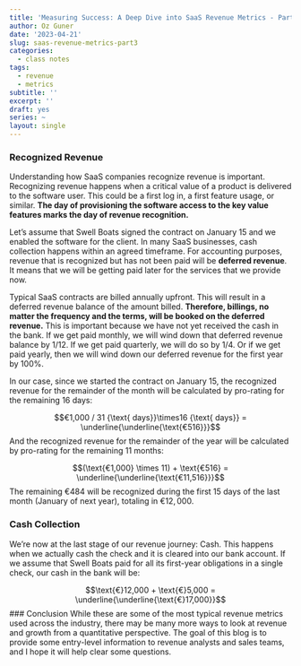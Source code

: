 ```yaml
---
title: 'Measuring Success: A Deep Dive into SaaS Revenue Metrics - Part 3'
author: Oz Guner
date: '2023-04-21'
slug: saas-revenue-metrics-part3
categories:
  - class notes
tags:
  - revenue
  - metrics
subtitle: ''
excerpt: ''
draft: yes
series: ~
layout: single
---
```

### Recognized Revenue
Understanding how SaaS companies recognize revenue is important. Recognizing revenue happens when a critical value of a product is delivered to the software user. This could be a first log in, a first feature usage, or similar. **The day of provisioning the software access to the key value features marks the day of revenue recognition.** 

Let's assume that Swell Boats signed the contract on January 15 and we enabled the software for the client.  In many SaaS businesses, cash collection happens within an agreed timeframe. For accounting purposes, revenue that is recognized but has not been paid will be **deferred revenue**. It means that we will be getting paid later for the services that we provide now.

Typical SaaS contracts are billed annually upfront. This will result in a deferred revenue balance of the amount billed. **Therefore, billings, no matter the frequency and the terms, will be booked on the deferred revenue.** This is important because we have not yet received the cash in the bank. If we get paid monthly, we will wind down that deferred revenue balance by 1/12. If we get paid quarterly, we will do so by 1/4. Or if we get paid yearly, then we will wind down our deferred revenue for the first year by 100%.

In our case, since we started the contract on January 15, the recognized revenue for the remainder of the month will be calculated by pro-rating for the remaining 16 days:

$$€1,000 / 31 {\text{ days}}\times16 {\text{ days}} = \underline{\underline{\text{€516}}}$$
And the recognized revenue for the remainder of the year will be calculated by pro-rating for the remaining 11 months:


$$(\text{€1,000} \times 11) + \text{€516} = \underline{\underline{\text{€11,516}}}$$
The remaining $€484$ will be recognized during the first 15 days of the last month (January of next year), totaling in $€12,000$. 

### Cash Collection
We're now at the last stage of our revenue journey: Cash. This happens when we actually cash the check and it is cleared into our bank account. If we assume that Swell Boats paid for all its first-year obligations in a single check, our cash in the bank will be:

$$\text{€}12,000 + \text{€}5,000 = \underline{\underline{\text{€}17,000}}$$
### Conclusion
While these are some of the most typical revenue metrics used across the industry, there may
be many more ways to look at revenue and growth from a quantitative perspective. The goal of
this blog is to provide some entry-level information to revenue analysts and sales teams, and I
hope it will help clear some questions.